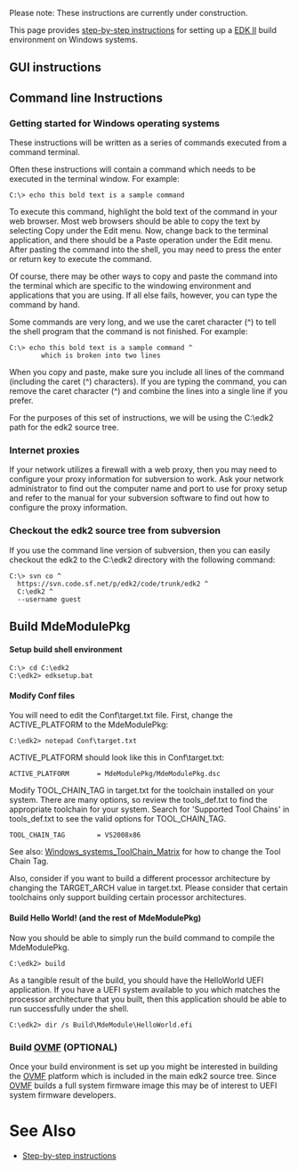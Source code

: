 Please note: These instructions are currently under construction.

This page provides [[step-by-step instructions]] for setting up a [http://www.tianocore.org/edk2/ EDK II] build environment on Windows systems.

== GUI instructions ==
{{TortoiseSvnInstructions}}
{{TortoiseSvnCheckout|https://svn.code.sf.net/p/edk2/code/trunk/edk2}}

== Command line Instructions ==

===Getting started for Windows operating systems===

These instructions will be written as a series of commands executed from a command terminal.

Often these instructions will contain a command which needs to be executed in the terminal window.  For example:

<pre>
C:\> echo this bold text is a sample command
</pre>

To execute this command, highlight the bold text of the command in your web browser.  Most web browsers should be able to copy the text by selecting Copy under the Edit menu.  Now, change back to the terminal application, and there should be a Paste operation under the Edit menu.  After pasting the command into the shell, you may need to press the enter or return key to execute the command. 

Of course, there may be other ways to copy and paste the command into the terminal which are specific to the windowing environment and applications that you are using.  If all else fails, however, you can type the command by hand.

Some commands are very long, and we use the caret character (^) to tell the shell program that the command is not finished.  For example:

<pre>
C:\> echo this bold text is a sample command ^
        which is broken into two lines
</pre>

When you copy and paste, make sure you include all lines of the command (including the caret (^) characters).  If you are typing the command, you can remove the caret character (^) and combine the lines into a single line if you prefer.

For the purposes of this set of instructions, we will be using the C:\edk2 path for the edk2 source tree.

===Internet proxies===

If your network utilizes a firewall with a web proxy, then you may need to configure your proxy information for subversion to work.  Ask your network administrator to find out the computer name and port to use for proxy setup and refer to the manual for your subversion software to find out how to configure the proxy information. 


===Checkout the edk2 source tree from subversion===

If you use the command line version of subversion, then you can easily checkout the edk2 to the C:\edk2 directory with the following command:

<pre>
C:\> svn co ^
  https://svn.code.sf.net/p/edk2/code/trunk/edk2 ^ 
  C:\edk2 ^
  --username guest
</pre>

==Build MdeModulePkg==


====Setup build shell environment====

<pre>
C:\> cd C:\edk2
C:\edk2> edksetup.bat
</pre>

====Modify Conf files====

You will need to edit the Conf\target.txt file.  First, change the ACTIVE_PLATFORM to the MdeModulePkg:

<pre>
C:\edk2> notepad Conf\target.txt
</pre>

ACTIVE_PLATFORM should look like this in Conf\target.txt:

<pre>
ACTIVE_PLATFORM       = MdeModulePkg/MdeModulePkg.dsc
</pre>

Modify TOOL_CHAIN_TAG in target.txt for the toolchain installed on your system. There are many options, so review the tools_def.txt to find the appropriate toolchain for your system.  Search for 'Supported Tool Chains' in tools_def.txt to see the valid options for TOOL_CHAIN_TAG. 
<pre>
TOOL_CHAIN_TAG        = VS2008x86
</pre>



See also: [[Windows_systems_ToolChain_Matrix]] for how to change the Tool Chain Tag.

Also, consider if you want to build a different processor architecture by changing the TARGET_ARCH value in target.txt.  Please consider that certain toolchains only support building certain processor architectures.

====Build Hello World!  (and the rest of MdeModulePkg)====

Now you should be able to simply run the build command to compile the MdeModulePkg.

<pre>
C:\edk2> build
</pre>

As a tangible result of the build, you should have the HelloWorld UEFI application.  If you have a UEFI system available to you which matches the processor architecture that you built, then this application should be able to run successfully under the shell.

<pre>
C:\edk2> dir /s Build\MdeModule\HelloWorld.efi
</pre>

===Build [http://www.tianocore.org/ovmf/ OVMF] (OPTIONAL)===

Once your build environment is set up you might be interested in building the [http://www.tianocore.org/ovmf/ OVMF] platform which is included in the main edk2 source tree.  Since [http://www.tianocore.org/ovmf/ OVMF] builds a full system firmware image this may be of interest to UEFI system firmware developers.

=See Also=
* [[Step-by-step instructions]]

<!-- [[Category:EDKII]] -->